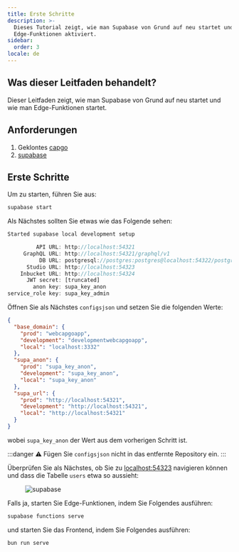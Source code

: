 ```yaml
---
title: Erste Schritte
description: >-
  Dieses Tutorial zeigt, wie man Supabase von Grund auf neu startet und
  Edge-Funktionen aktiviert.
sidebar:
  order: 3
locale: de
---
```


## Was dieser Leitfaden behandelt?

Dieser Leitfaden zeigt, wie man Supabase von Grund auf neu startet und wie man Edge-Funktionen startet.

## Anforderungen
1. Geklontes [capgo](https://githubcom/Cap-go/capgo/)
2. [supabase](https://supabasecom/)

## Erste Schritte

Um zu starten, führen Sie aus:
```bash
supabase start
```

Als Nächstes sollten Sie etwas wie das Folgende sehen:
```js
Started supabase local development setup

         API URL: http://localhost:54321
     GraphQL URL: http://localhost:54321/graphql/v1
          DB URL: postgresql://postgres:postgres@localhost:54322/postgres
      Studio URL: http://localhost:54323
    Inbucket URL: http://localhost:54324
      JWT secret: [truncated]
        anon key: supa_key_anon
service_role key: supa_key_admin
```

Öffnen Sie als Nächstes `configsjson` und setzen Sie die folgenden Werte:
```json
{
  "base_domain": {
    "prod": "webcapgoapp",
    "development": "developmentwebcapgoapp",
    "local": "localhost:3332"
  },
  "supa_anon": {
    "prod": "supa_key_anon",
    "development": "supa_key_anon",
    "local": "supa_key_anon"
  },
  "supa_url": {
    "prod": "http://localhost:54321",
    "development": "http://localhost:54321",
    "local": "http://localhost:54321"
  }
}
```

wobei `supa_key_anon` der Wert aus dem vorherigen Schritt ist.

:::danger
⚠️ Fügen Sie `configsjson` nicht in das entfernte Repository ein.
:::

Überprüfen Sie als Nächstes, ob Sie zu [localhost:54323](http://localhost:54323/projects/) navigieren können und dass die Tabelle `users` etwa so aussieht:

<figure><img src="/supabasewebp" alt="supabase" /><figcaption></figcaption></figure>

Falls ja, starten Sie Edge-Funktionen, indem Sie Folgendes ausführen:

```bash
supabase functions serve
```

und starten Sie das Frontend, indem Sie Folgendes ausführen:
```bash
bun run serve
```